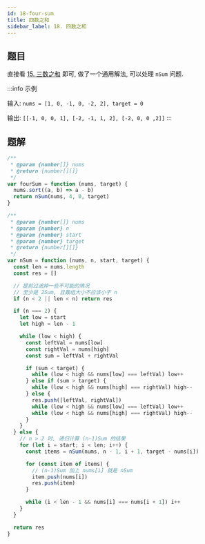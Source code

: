```yaml
---
id: 18-four-sum
title: 四数之和
sidebar_label: 18. 四数之和
---
```


## 题目

直接看 [15. 三数之和](/leetcode/medium/15-three-sum) 即可, 做了一个通用解法, 可以处理 `nSum` 问题.

:::info 示例

输入: `nums = [1, 0, -1, 0, -2, 2], target = 0`

输出: `[[-1, 0, 0, 1], [-2, -1, 1, 2], [-2, 0, 0 ,2]]`
:::

## 题解

```ts
/**
 * @param {number[]} nums
 * @return {number[][]}
 */
var fourSum = function (nums, target) {
  nums.sort((a, b) => a - b)
  return nSum(nums, 4, 0, target)
}

/**
 * @param {number[]} nums
 * @param {number} n
 * @param {number} start
 * @param {number} target
 * @return {number[][]}
 */
var nSum = function (nums, n, start, target) {
  const len = nums.length
  const res = []

  // 提前过滤掉一些不可能的情况
  // 至少是 2Sum, 且数组大小不应该小于 n
  if (n < 2 || len < n) return res

  if (n === 2) {
    let low = start
    let high = len - 1

    while (low < high) {
      const leftVal = nums[low]
      const rightVal = nums[high]
      const sum = leftVal + rightVal

      if (sum < target) {
        while (low < high && nums[low] === leftVal) low++
      } else if (sum > target) {
        while (low < high && nums[high] === rightVal) high--
      } else {
        res.push([leftVal, rightVal])
        while (low < high && nums[low] === leftVal) low++
        while (low < high && nums[high] === rightVal) high--
      }
    }
  } else {
    // n > 2 时, 递归计算 (n-1)Sum 的结果
    for (let i = start; i < len; i++) {
      const items = nSum(nums, n - 1, i + 1, target - nums[i])

      for (const item of items) {
        // (n-1)Sum 加上 nums[i] 就是 nSum
        item.push(nums[i])
        res.push(item)
      }

      while (i < len - 1 && nums[i] === nums[i + 1]) i++
    }
  }

  return res
}
```
